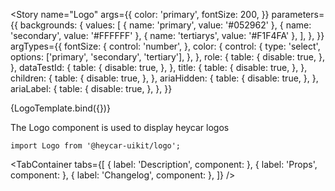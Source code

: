 

<!-- Meta -->

<Meta title="Components/Logo" component={Logo} argTypes={{}} />


<!-- Canvas -->

<Story
  name="Logo"
  args={{
    color: 'primary',
    fontSize: 200,
  }}
  parameters={{
    backgrounds: {
      values: [
        { name: 'primary', value: '#052962' },
        { name: 'secondary', value: '#FFFFFF' },
        { name: 'tertiarys', value: '#F1F4FA' },
      ],
    },
  }}
  argTypes={{
    fontSize: {
      control: 'number',
    },
    color: {
      control: {
        type: 'select',
        options: ['primary', 'secondary', 'tertiary'],
      },
    },
    role: {
      table: {
        disable: true,
      },
    },
    dataTestId: {
      table: {
        disable: true,
      },
    },
    title: {
      table: {
        disable: true,
      },
    },
    children: {
      table: {
        disable: true,
      },
    },
    ariaHidden: {
      table: {
        disable: true,
      },
    },
    ariaLabel: {
      table: {
        disable: true,
      },
    },
  }}
>
  {LogoTemplate.bind({})}
</Story>

<!-- Docs -->

<ComponentHeader
  name="Logo"
  version={version}
  stage={1}
  design="https://www.figma.com/file/rrvkvQEoVTOHa7MzyKSaoz/OTP-Global-Design-System?node-id=1073%3A116234"
/>

The Logo component is used to display heycar logos

```tsx
import Logo from '@heycar-uikit/logo';
```

<!-- Description -->

<TabContainer
  tabs={[
    { label: 'Description', component: <Description /> },
    { label: 'Props', component: <Props of={Logo} /> },
    { label: 'Changelog', component: <Changelog /> },
  ]}
/>
